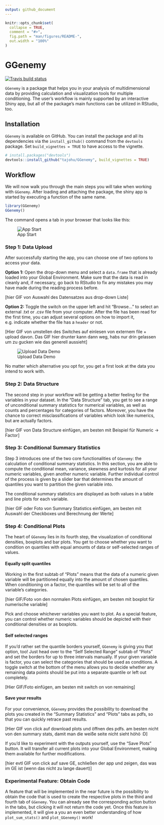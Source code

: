 ```yaml
---
output: github_document
---
```


<!-- README.md is generated from README.Rmd. Please edit that file -->

```r
knitr::opts_chunk$set(
  collapse = TRUE,
  comment = "#>",
  fig.path = "man/figures/README-",
  out.width = "100%"
)
```
# GGenemy

<!-- badges: start -->
  [![Travis build status](https://travis-ci.org/tajohu/GGenemy.svg?branch=master)](https://travis-ci.org/tajohu/GGenemy)
<!-- badges: end -->

`GGenemy` is a package that helps you in your analysis of multidimensional data by providing calculation and visualization tools for multiple conditioning. 
The user's workflow is mainly supported by an interactive Shiny app, but all of
the package's main functions can be utilized in RStudio, too. 

## Installation

`GGenemy` is available on GitHub. You can install the package and all its
dependencies via the `install_github()` command from the `devtools` package. Set `build_vignettes = TRUE` to have access to the vignette. 

``` r
# install.packages("devtools")
devtools::install_github("tajohu/GGenemy", build_vignettes = TRUE)
```

## Workflow

We will now walk you through the main steps you will take when working 
with `GGenemy`.
After loading and attaching the package, the shiny app is started by executing a 
function of the same name.

```r 
library(GGenemy)
GGenemy()
```
The command opens a tab in your browser that looks like this:

![App Start](images/app_start.png)

### Step 1: Data Upload

After successfully starting the app, you can choose one of two options to access your data.

**Option 1:** Open the drop-down menu and select a `data.frame` that is already loaded into your Global Environment. Make sure that the data is read in cleanly and, if necessary, go back to RStudio to fix any mistakes you may have made during the reading process before. 

[hier GIF von Auswahl des Datensatzes aus drop-down Liste]

**Option 2:** Toggle the switch on the upper left and hit "Browse..." to select an external .txt or .csv file from your computer. After the file has been read for the first time, you can adjust several options on how to import it, e.g. indicate whether the file has a `header` or not.

[Hier GIF von umstellen des Switches auf einlesen von externem file + upload davon. Das GIF hier drunter kann dann weg, habs nur drin gelassen um zu gucken wie das generell aussieht]

![Upload Data Demo](images/1.Gif_Data_Upload.gif)

No matter which alternative you opt for, you get a first look at the data you intend to work with. 

### Step 2: Data Structure

The second step in your workflow will be getting a better feeling for the variables in your dataset. In the "Data Structure" tab, you get to see a range of unconditional summary statistics for numerical variables, as well as counts and percentages for categories of factors. Moreover, you have the chance to correct misclassifications of variables which look like numerics, but are actually factors. 

[hier GIF von Data Structure einfügen, am besten mit Beispiel für Numeric -> Factor]

### Step 3: Conditional Summary Statistics

Step 3 introduces one of the two core functionalities of `GGenemy`: the calculation of conditional summary statistics. In this section, you are able to compute the conditional mean, variance, skewness and kurtosis for all your numeric variables,
given another numeric variable. Further individual control of the process is given by a slider bar that determines the amount of quantiles you want to partition the given variable into. 

The conditional summary statistics are displayed as both values in a table and line plots for each variable. 

[hier GIF oder Foto von Summary Statistics einfügen, am besten mit Auswahl der Checkboxes und Berechnung der Werte]

### Step 4: Conditional Plots

The heart of `GGenemy` lies in its fourth step, the visualization of conditional densities, boxplots and bar plots. You get to choose whether you want to condition on quantiles with equal amounts of data or self-selected ranges of values.

#### Equally split quantiles

Working in the first subtab of "Plots" means that the data of a numeric given variable will be partitioned equally into the amount of chosen quantiles. When conditioning on a factor, the quantiles will be set to all of the variable's categories. 

[hier GIF/Foto von den normalen Plots einfügen, am besten mit boxplot für numerische variable]

Pick and choose whichever variables you want to plot. As a special feature, you can control whether numeric variables should be depicted with their conditional densities or as boxplots. 

#### Self selected ranges

If you'd rather set the quantile borders yourself, `GGenemy` is giving you that option, too! Just head over to the "Self Selected Range" subtab of "Plots" and set the borders for up to three intervals manually. If your given variable is factor, you can select the categories that should be used as conditions. A toggle switch at the bottom of the menu allows you to decide whether any remaining data points should be put into a separate quantile or left out completely. 

[Hier GIF/Foto einfügen, am besten mit switch on von remaining]

#### Save your results

For your convenience, `GGenemy` provides the possibility to download the plots you created in the "Summary Statistics" and "Plots" tabs as pdfs, so that you can quickly retrace past results.

[Hier GIF von click auf download plots und öffnen des pdfs. am besten nicht von den summary stats, damit man die weiße seite nicht sieht höhö :D]

If you'd like to experiment with the outputs yourself, use the "Save Plots" button. It will transfer all current plots into your Global Environment, making them available for further modifications.

[hier evtl GIF von click auf save GE, schließen der app und zeigen, das was im GE ist (wenn das nicht zu lange dauert)]

### Experimental Feature: Obtain Code

A feature that will be implemented in the near future is the possibility to obtain the code that is used to create the respective plots in the third and fourth tab of `GGenemy`. You can already see the corresponding action button in the tabs, but clicking it will not return the code yet. Once this feature is implemented, it will give a you an even better understanding of how `plot_sum_stats()` and `plot_GGenemy()` work!